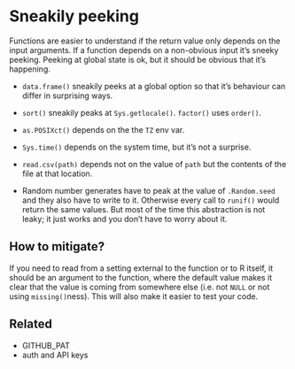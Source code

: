 # Sneakily peeking

Functions are easier to understand if the return value only depends on the input arguments. If a function depends on a non-obvious input it's sneeky peeking. Peeking at global state is ok, but it should be obvious that it's happening.

* `data.frame()` sneakily peeks at a global option so that it's behaviour
  can differ in surprising ways.
  
* `sort()` sneakily peaks at `Sys.getlocale()`. `factor()` uses `order()`.

* `as.POSIXct()` depends on the the `TZ` env var.

* `Sys.time()` depends on the system time, but it's not a surprise.

* `read.csv(path)` depends not on the value of `path` but the contents of the 
  file at that location.

* Random number generates have to peak at the value of `.Random.seed` 
  and they also have to write to it. Otherwise every call to `runif()` would
  return the same values. But most of the time this abstraction is not 
  leaky; it just works and you don't have to worry about it.

## How to mitigate?

If you need to read from a setting external to the function or to R itself, it should be an argument to the function, where the default value makes it clear that the value is coming from somewhere else (i.e. not `NULL` or not using `missing()`ness). This will also make it easier to test your code.

## Related

* GITHUB_PAT
* auth and API keys
